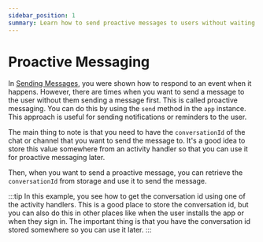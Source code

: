 ```yaml
---
sidebar_position: 1
summary: Learn how to send proactive messages to users without waiting for them to initiate the conversation, including storing conversation IDs and sending notifications.
---
```



# Proactive Messaging

In [Sending Messages](./), you were shown how to respond to an event when it happens. However, there are times when you want to send a message to the user without them sending a message first. This is called proactive messaging. You can do this by using the `send` method in the `app` instance. This approach is useful for sending notifications or reminders to the user.

The main thing to note is that you need to have the `conversationId` of the chat or channel that you want to send the message to. It's a good idea to store this value somewhere from an activity handler so that you can use it for proactive messaging later.

<FileCodeBlock
    lang="typescript"
    src="/generated-snippets/ts/index.snippet.proactive-messaging-prepare.ts"
/>

Then, when you want to send a proactive message, you can retrieve the `conversationId` from storage and use it to send the message.

<FileCodeBlock
    lang="typescript"
    src="/generated-snippets/ts/index.snippet.proactive-messaging-send.ts"
/>

:::tip
In this example, you see how to get the conversation id using one of the activity handlers. This is a good place to store the conversation id, but you can also do this in other places like when the user installs the app or when they sign in. The important thing is that you have the conversation id stored somewhere so you can use it later.
:::